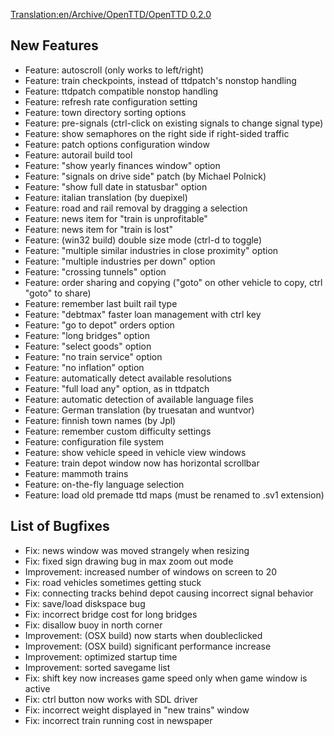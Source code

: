 [[Translation:en/Archive/OpenTTD/OpenTTD 0.2.0]]

{{en/Archive/OpenTTD/Navigation}}
{{en/Archive/OpenTTD/NaviPrevNext|prev=en/Archive/OpenTTD/OpenTTD 0.1.4|next=en/Archive/OpenTTD/OpenTTD 0.2.1|date=3 April 2004}}

==New Features==
*Feature: autoscroll (only works to left/right)
*Feature: train checkpoints, instead of ttdpatch's nonstop handling
*Feature: ttdpatch compatible nonstop handling
*Feature: refresh rate configuration setting
*Feature: town directory sorting options
*Feature: pre-signals (ctrl-click on existing signals to change signal type)
*Feature: show semaphores on the right side if right-sided traffic
*Feature: patch options configuration window
*Feature: autorail build tool
*Feature: "show yearly finances window" option
*Feature: "signals on drive side" patch (by Michael Polnick)
*Feature: "show full date in statusbar" option
*Feature: italian translation (by duepixel)
*Feature: road and rail removal by dragging a selection
*Feature: news item for "train is unprofitable"
*Feature: news item for "train is lost"
*Feature: (win32 build) double size mode (ctrl-d to toggle)
*Feature: "multiple similar industries in close proximity" option
*Feature: "multiple industries per down" option
*Feature: "crossing tunnels" option
*Feature: order sharing and copying ("goto" on other vehicle to copy, ctrl "goto" to share)
*Feature: remember last built rail type
*Feature: "debtmax" faster loan management with ctrl key
*Feature: "go to depot" orders option
*Feature: "long bridges" option
*Feature: "select goods" option
*Feature: "no train service" option
*Feature: "no inflation" option
*Feature: automatically detect available resolutions
*Feature: "full load any" option, as in ttdpatch
*Feature: automatic detection of available language files
*Feature: German translation (by truesatan and wuntvor)
*Feature: finnish town names (by Jpl)
*Feature: remember custom difficulty settings
*Feature: configuration file system
*Feature: show vehicle speed in vehicle view windows
*Feature: train depot window now has horizontal scrollbar
*Feature: mammoth trains
*Feature: on-the-fly language selection
*Feature: load old premade ttd maps (must be renamed to .sv1 extension)

==List of Bugfixes==
*Fix: news window was moved strangely when resizing
*Fix: fixed sign drawing bug in max zoom out mode
*Improvement: increased number of windows on screen to 20
*Fix: road vehicles sometimes getting stuck
*Fix: connecting tracks behind depot causing incorrect signal behavior
*Fix: save/load diskspace bug
*Fix: incorrect bridge cost for long bridges
*Fix: disallow buoy in north corner
*Improvement: (OSX build) now starts when doubleclicked
*Improvement: (OSX build) significant performance increase
*Improvement: optimized startup time
*Improvement: sorted savegame list
*Fix: shift key now increases game speed only when game window is active
*Fix: ctrl button now works with SDL driver
*Fix: incorrect weight displayed in "new trains" window
*Fix: incorrect train running cost in newspaper